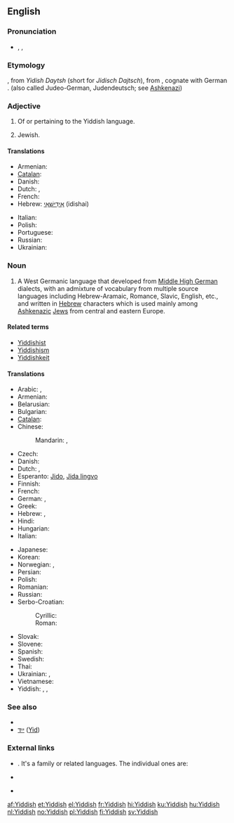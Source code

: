 {{interwiktionary|code=yi}}
==English==
{{wikipedia}}

===Pronunciation===
* {{enPR|yĭd'ĭsh}}, {{IPA|/ˈjɪd.ɪʃ/}}, {{SAMPA|/"jId.IS/}}

===Etymology===
{{etyl|yi}} {{term|ייִדיש|lang=yi|sc=Hebr}}, from ''Yidish Daytsh'' (short for ''Jidisch Dajtsch''), from {{etyl|gmh}} {{term|jüdisch diutsch||[[Jewish]] [[German]]|lang=gmh}}, cognate with German {{term|jüdisch||Jewish|lang=de}}. (also called Judeo-German, Judendeutsch; see [[Ashkenazi]])

{{rfe|unlcear whether "Yidish Daytsh" and "Jidisch Dajtsch" are transliterations of Yiddish or (Middle) High German}}

===Adjective===
{{en-adj}}

# Of or pertaining to the Yiddish language.
# {{informal}} Jewish.

====Translations====
{{trans-top|of or pertaining to the Yiddish language}}
* Armenian: {{t-|hy|իդիշ|tr=idiš}}
* [[Catalan]]: {{t+|ca|jiddisch|m}}
* Danish: {{t-|da|jiddisch}}
* Dutch: {{t+|nl|Jiddisch}}, {{t+|nl|Jiddisj}}
* French: {{t+|fr|yiddish|m|f}}
* Hebrew: [[אידישאי|אִידִישָׁאִי]] (idishai)
{{trans-mid}}
* Italian: {{t+|it|yiddish|m}}
* Polish: {{t+|pl|jidysz|m}}
* Portuguese: {{t+|pt|iídiche|m|f}}
* Russian: {{t+|ru|идиш|m|tr=idiš}}
* Ukrainian: {{t|uk|їдиш|m|tr=jidyš|xs=Ukrainian}}
{{trans-bottom}}

{{trans-top|Jewish}}
{{trans-mid}}
{{trans-bottom}}

===Noun===
{{en-noun|-}}

# A West Germanic language that developed from [[Middle High German]] dialects, with an admixture of vocabulary from multiple source languages including Hebrew-Aramaic, Romance, Slavic, English, etc., and written in [[Hebrew]] characters which is used mainly among [[Ashkenazi]]c [[Jew]]s from central and eastern Europe.

====Related terms====
* [[Yiddishist]]
* [[Yiddishism]]
* [[Yiddishkeit]]

====Translations====
{{trans-top|language}}
* Arabic: {{t|ar|يديشية|f|tr=yidíyya}},  {{t|ar|إيديش|m|tr='idiish}}
* Armenian: {{t-|hy|իդիշ|tr=idiš}}
* Belarusian: {{t|be|ідыш|m|tr=ídyš|xs=Belarusian}}
* Bulgarian: {{t-|bg|идиш|m|tr=ídiš}}
* [[Catalan]]: {{t+|ca|jiddisch|m}}
* Chinese:
*: Mandarin: {{t-|cmn|意第緒語|sc=Hani}}, {{t-|cmn|意第绪语|tr=Yìdìxùyǔ|sc=Hani}}
* Czech: {{t+|cs|jidiš|m}}
* Danish: {{t-|da|jiddisch|n}}
* Dutch: {{t+|nl|Jiddisch|n}}, {{t|nl|Jiddisj|n}}
* Esperanto: [[Jido]], [[Jida lingvo]]
* Finnish: {{t+|fi|jiddiš}}
* French: {{t+|fr|yiddish|m}}
* German: {{t+|de|Jiddisch|n}}, {{t|de|Jidisch|n}}
* Greek: {{t+|el|γίντις|tr=yídis}}
* Hebrew: {{t+|he|יידיש|alt=יִידִישׁ|tr=yidiš}}, {{t+|he|אידיש|tr=idiš}}
* Hindi: {{t-|hi|यहूदी|tr=yahūdī|xs=Hindi}}
* Hungarian: {{t+|hu|jiddis}}
* Italian: {{t+|it|yiddish|m}}
{{trans-mid}}
* Japanese: {{t+|ja|イディッシュ語|tr=Idisshu-go}}
* Korean: {{t+|ko|이디시어|tr=Idisi-eo|sc=Hang}}
* Norwegian: {{t+|no|jiddisch}}, {{t+|no|jiddisk}}
* Persian: {{t|fa|ییدیش|tr=yidiš}}
* Polish: {{t+|pl|jidysz|m}}
* Romanian: {{t-|ro|Idiş}}
* Russian: {{t+|ru|идиш|m|tr=ídiš}}
* Serbo-Croatian:
*: Cyrillic: {{tø|sh|јидиш|m|sc=Cyrl|xs=Serbo-Croatian}}
*: Roman: {{tø|sh|jidiš|m|xs=Serbo-Croatian}}
* Slovak: {{t-|sk|jidiš|m}}
* Slovene: {{t-|sl|jidiš|m}}
* Spanish: {{t|es|yidis|m}}
* Swedish: {{t+|sv|jiddisch}}
* Thai: {{t|th|ภาษายิดดิช|tr=paasăa yítdìt}}
* Ukrainian: {{t|uk|їдиш|m|tr=jídyš|xs=Ukrainian}}, {{t|uk|ідиш|m|tr=ídiš|xs=Ukrainian}}
* Vietnamese: {{t|vi|tiếng Yiddish|xs=Vietnamese}}
* Yiddish: {{t+|yi|ייִדיש|n|tr=yidish|xs=Yiddish}}, {{t-|yi|מאַמע־לשון|n|tr=mame-loshn|sc=yi-Hebr|xs=Yiddish}}, {{t-|yi|זשאַרגאָן|m|tr=zhargon|sc=yi-Hebr|xs=Yiddish}}
{{trans-bottom}}

===See also===
* {{langcat}}
* [[ייִד]] ([[Jew|Yid]]) {{m}}

===External links===
* {{ISO 639|3code=yid|1code=yi}}. It's a family or related languages. The individual ones are:
{{top2}}
* {{ethnologue|lang=Eastern Yiddish|code=ydd}}
{{mid2}}
* {{ethnologue|lang=Western Yiddish|code=yih}}
{{bottom}}

[[af:Yiddish]]
[[et:Yiddish]]
[[el:Yiddish]]
[[fr:Yiddish]]
[[hi:Yiddish]]
[[ku:Yiddish]]
[[hu:Yiddish]]
[[nl:Yiddish]]
[[no:Yiddish]]
[[pl:Yiddish]]
[[fi:Yiddish]]
[[sv:Yiddish]]